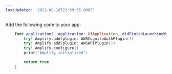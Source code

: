 ```yaml
---
lastUpdated: '2021-08-16T22:59:55.000Z'
---
```

Add the following code to your app:

```swift                                
    func application(_ application: UIApplication, didFinishLaunchingWithOptions launchOptions: [UIApplication.LaunchOptionsKey: Any]?) -> Bool {
        try! Amplify.add(plugin: AWSCognitoAuthPlugin())
        try! Amplify.add(plugin: AWSAPIPlugin())
        try! Amplify.configure()
        print("Amplify initialized")

        return true
    }
```
